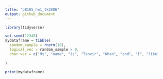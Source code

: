 ```yaml
---
title: "p8105_hw1_tk2886"
output: github_document
---
```



```r
library(tidyverse)

set.seed(12345)
mydataframe = tibble(
  random_sample = rnorm(10),
  logical_vec = random_sample > 0,
  char_vec = c("My", "name", "is", "Tanvir", "Khan", "and", "I", "like", "the", "Lakers"),
  
)

print(mydataframe)




```

